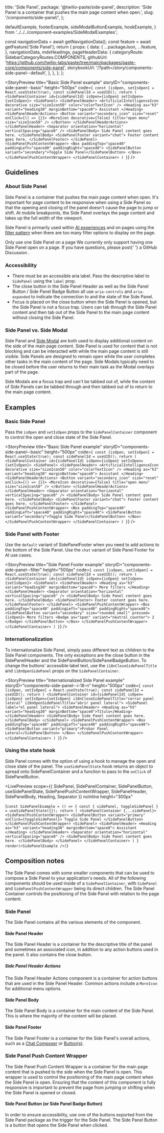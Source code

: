   title: 'Side Panel',
  package: '@twilio-paste/side-panel',
  description:
    'Side Panel is a container that pushes the main page content when open.',
  slug: '/components/side-panel/',
};


  defaultExample,
  footerExample,
  sideModalButtonExample,
  hookExample,
} from '../../../component-examples/SideModalExamples';


  const navigationData = await getNavigationData();
  const feature = await getFeature('Side Panel');
  return {
    props: {
      data: {
        ...packageJson,
        ...feature,
      },
      navigationData,
      mdxHeadings,
      pageHeaderData: {
        categoryRoute: SidebarCategoryRoutes.COMPONENTS,
        githubUrl: 'https://github.com/twilio-labs/paste/tree/main/packages/paste-core/components/side-panel',
        storybookUrl: '/?path=/story/components-side-panel--default',
      },
    },
  };
};

<StoryPreview
  title="Basic Side Panel example"
  storyID="components-side-panel--basic"
  height="500px"
  code={`
  const [isOpen, setIsOpen] = React.useState(true);
  const sidePanelId = useUID();
  return (
    <SidePanelContainer id={sidePanelId} isOpen={isOpen} setIsOpen={setIsOpen}>
      <SidePanel>
        <SidePanelHeader>
          <ArtificialIntelligenceIcon decorative size="sizeIcon50" color="colorTextIcon" />
          <Heading as="h3" variant="heading30" marginBottom="space0">
            Assistant
          </Heading>
          <SidePanelHeaderActions>
            <Button variant="secondary_icon" size="reset" onClick={() => {}}>
              <MoreIcon decorative={false} title="open menu" size="sizeIcon50" />
            </Button>
          </SidePanelHeaderActions>
        </SidePanelHeader>
        <Separator orientation="horizontal" verticalSpacing="space0" />
        <SidePanelBody>
          Side Panel content goes here.
        </SidePanelBody>
        <SidePanelFooter variant="chat">
          Footer content goes here.
        </SidePanelFooter>
      </SidePanel>
      <SidePanelPushContentWrapper>
        <Box paddingTop="space40" paddingLeft="space40" paddingRight="space40">
          <SidePanelButton variant="secondary">Toggle Side Panel</SidePanelButton>
        </Box>
      </SidePanelPushContentWrapper>
    </SidePanelContainer>
  )
}`}
/>

## Guidelines

### About Side Panel

Side Panel is a container that pushes the main page content when open. It's important for page content to be responsive when using a Side Panel so that the opening and closing of the panel doesn't cause the page to jump or shift. At mobile breakpoints, the Side Panel overlays the page content and takes up the full width of the viewport.

Side Panel is primarily used within [AI experiences](/experiences/artificial-intelligence) and on pages using the [filter pattern](/patterns/filter) when there are too many filter options to display on the page.

<Callout variant="warning" marginY="space70">
  <CalloutHeading as="h4">Only use one Side Panel on a page</CalloutHeading>
  <CalloutText>
    We currently only support having one Side Panel open on a page. If you have questions, please post{' '}
    <Anchor href="https://github.com/twilio-labs/paste/discussions" showExternal>
      a GitHub Discussion
    </Anchor>
    .
  </CalloutText>
</Callout>

### Accessibility

- There must be an accessible aria label. Pass the descriptive label to `SidePanel` using the `label` prop.
- The close button in the Side Panel Header as well as the Side Panel Button / Side Panel Badge Button all use `aria-controls` and `aria-expanded` to indicate the connection to and the state of the Side Panel.
- Focus is placed on the close button when the Side Panel is opened, but the Side Panel is not a focus trap. Users can tab through the Side Panel content and then tab out of the Side Panel to the main page content without closing the Side Panel.

### Side Panel vs. Side Modal

Side Panel and [Side Modal](/components/side-modal) are both used to display additional content on the side of the main page content. Side Panel is used for content that is not blocking and can be interacted with while the main page content is still visible. Side Panels are designed to remain open while the user completes other tasks in the main content of the page. Side Modals typically need to be closed before the user returns to their main task as the Modal overlays part of the page.

Side Modals are a focus trap and can't be tabbed out of, while the content of Side Panels can be tabbed through and then tabbed out of to return to the main page content.

## Examples

### Basic Side Panel

Pass the `isOpen` and `setIsOpen` props to the `SidePanelContainer` component to control the open and close state of the Side Panel.

<StoryPreview
  title="Basic Side Panel example"
  storyID="components-side-panel--basic"
  height="500px"
  code={`
  const [isOpen, setIsOpen] = React.useState(true);
  const sidePanelId = useUID();
  return (
    <SidePanelContainer id={sidePanelId} isOpen={isOpen} setIsOpen={setIsOpen}>
      <SidePanel>
        <SidePanelHeader>
          <ArtificialIntelligenceIcon decorative size="sizeIcon50" color="colorTextIcon" />
          <Heading as="h3" variant="heading30" marginBottom="space0">
            Assistant
          </Heading>
          <SidePanelHeaderActions>
            <Button variant="secondary_icon" size="reset" onClick={() => {}}>
              <MoreIcon decorative={false} title="open menu" size="sizeIcon50" />
            </Button>
          </SidePanelHeaderActions>
        </SidePanelHeader>
        <Separator orientation="horizontal" verticalSpacing="space0" />
        <SidePanelBody>
          Side Panel content goes here.
        </SidePanelBody>
        <SidePanelFooter variant="chat">
          Footer content goes here.
        </SidePanelFooter>
      </SidePanel>
      <SidePanelPushContentWrapper>
        <Box paddingTop="space40" paddingLeft="space40" paddingRight="space40">
          <SidePanelButton variant="secondary">Toggle Side Panel</SidePanelButton>
        </Box>
      </SidePanelPushContentWrapper>
    </SidePanelContainer>
  )
}`}
/>

### Side Panel with Footer

Use the `default` variant of SidePanelFooter when you need to add actions to the bottom of the Side Panel. Use the `chat` variant of Side Panel Footer for AI use cases.

<StoryPreview
  title="Side Panel Footer example"
  storyID="components-side-panel--filter"
  height="500px"
  code={`
  const [isOpen, setIsOpen] = React.useState(true);
  const sidePanelId = useUID();
  return (
    <SidePanelContainer id={sidePanelId} isOpen={isOpen} setIsOpen={setIsOpen}>
      <SidePanel>
        <SidePanelHeader>
        <Heading as="h3" variant="heading30" marginBottom="space0">
          More filters
        </Heading>
      </SidePanelHeader>
        <Separator orientation="horizontal" verticalSpacing="space0" />
        <SidePanelBody>
          Side Panel content goes here.
        </SidePanelBody>
        <SidePanelFooter>
          Footer content goes here.
        </SidePanelFooter>
      </SidePanel>
      <SidePanelPushContentWrapper>
        <Box paddingTop="space40" paddingLeft="space40" paddingRight="space40">
          <SidePanelButton variant="secondary" size="rounded_small" pressed={isOpen}>
            More filters
            <Badge as="span" variant="neutral_counter">
              2
            </Badge>
          </SidePanelButton>
        </Box>
      </SidePanelPushContentWrapper>
    </SidePanelContainer>
  )
}`}
/>

### Internationalization

To internationalize Side Panel, simply pass different text as children to the Side Panel components. The only exceptions are the close button in the SidePanelHeader and the SidePanelButton/SidePanelBadgeButton. To change the buttons' accessible label text, use the `i18nCloseSidePanelTitle` and `i18nOpenSidePanel` props on the `SidePanelContainer`.

<StoryPreview
  title="Internationalized Side Panel example"
  storyID="components-side-panel--i-18-n"
  height="500px"
  code={`
  const [isOpen, setIsOpen] = React.useState(true);
  const sidePanelId = useUID();
  return (
    <SidePanelContainer id={sidePanelId} isOpen={isOpen} setIsOpen={setIsOpen} i18nCloseSidePanelTitle="cerrar panel lateral" i18nOpenSidePanelTitle="abrir panel lateral">
      <SidePanel label="el panel lateral">
        <SidePanelHeader>
          <Heading as="h5" variant="heading30" marginBottom="space0">Título</Heading>
        </SidePanelHeader>
        <SidePanelBody>
          Side Panel content goes here.
        </SidePanelBody>
      </SidePanel>
      <SidePanelPushContentWrapper>
        <Box paddingTop="space40" paddingLeft="space40" paddingRight="space40">
          <SidePanelButton variant="primary">Probar Panel Lateral</SidePanelButton>
        </Box>
      </SidePanelPushContentWrapper>
    </SidePanelContainer>
  )
}`}
/>

### Using the state hook

Side Panel comes with the option of using a hook to manage the open and close state of the panel. The `useSidePanelState` hook returns an object to spread onto SidePanelContainer and a function to pass to the `onClick` of SidePanelButton.

<LivePreview
  scope={{
    SidePanel,
    SidePanelContainer,
    SidePanelButton,
    useSidePanelState,
    SidePanelPushContentWrapper,
    SidePanelHeader,
    SidePanelBody,
    Heading,
    Separator
  }}
  noInline
  height="300px"
>
  {`const SidePanelExample = () => {
    const { sidePanel, toggleSidePanel } = useSidePanelState({});
    return (
      <SidePanelContainer {...sidePanel}>
        <SidePanelPushContentWrapper>
          <SidePanelButton variant="primary" onClick={toggleSidePanel}>
            Toggle Side Panel
          </SidePanelButton>
        </SidePanelPushContentWrapper>
        <SidePanel>
          <SidePanelHeader>
            <Heading as="h3" variant="heading30" marginBottom="space0">
              Assistant
            </Heading>
          </SidePanelHeader>
          <Separator orientation="horizontal" verticalSpacing="space0" />
          <SidePanelBody>
            Side Panel content goes here.
          </SidePanelBody>
        </SidePanel>
      </SidePanelContainer>
    )
  }
  render(<SidePanelExample />)`}
</LivePreview>

## Composition notes

The Side Panel comes with some smaller components that can be used to compose a Side Panel to your application's needs. All of the following components should be used inside of a `SidePanelContainer`, with `SidePanel` and `SidePanelPushContentWrapper` being its direct children. The Side Panel Container controls the positioning of the Side Panel with relation to the page content.

### Side Panel

The Side Panel contains all the various elements of the component.

#### Side Panel Header

The Side Panel Header is a container for the descriptive title of the panel and sometimes an associated icon, in addition to any action buttons used in the panel. It also contains the close button.

##### Side Panel Header Actions

The Side Panel Header Actions component is a container for action buttons that are used in the Side Panel Header. Common actions include a `MoreIcon` for additional menu options.

#### Side Panel Body

The Side Panel Body is a container for the main content of the Side Panel. This is where the majority of the content will be placed.

#### Side Panel Footer

The Side Panel Footer is a container for the Side Panel's overall actions, such as a [Chat Composer](/components/chat-composer) or [Button(s)](/components/button).

### Side Panel Push Content Wrapper

The Side Panel Push Content Wrapper is a container for the main page content that is pushed to the side when the Side Panel is open. This wrapper is used to control the positioning of the main page content when the Side Panel is open. Ensuring that the content of this component is fully responsive is important to prevent the page from jumping or shifting when the Side Panel is opened or closed.

#### Side Panel Button (or Side Panel Badge Button)

In order to ensure accessibility, use one of the buttons exported from the Side Panel package as the trigger for the Side Panel. The Side Panel Button is a button that opens the Side Panel when clicked.
